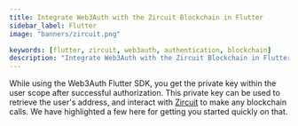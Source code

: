 ```yaml
---
title: Integrate Web3Auth with the Zircuit Blockchain in Flutter
sidebar_label: Flutter
image: "banners/zircuit.png"

keywords: [flutter, zircuit, web3auth, authentication, blockchain]
description: "Integrate Web3Auth with the Zircuit Blockchain in Flutter | Documentation - Web3Auth"
---
```



<SEO
  title="Integrate Web3Auth with the Zircuit Blockchain in Flutter"
  description="Integrate Web3Auth with the Zircuit Blockchain in Flutter | Documentation - Web3Auth"
  image="https://web3auth.io/docs/banners/zircuit.png"
  slug="/connect-blockchain/evm/zircuit/flutter"
/>

While using the Web3Auth Flutter SDK, you get the private key within the user scope after successful
authorization. This private key can be used to retrieve the user's address, and interact with
[Zircuit](https://zircuit.com/) to make any blockchain calls. We have highlighted a few here for
getting you started quickly on that.

<EVMInteraction />
